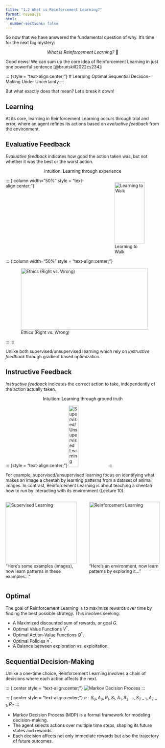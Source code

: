 ```yaml
---
title: "1.2 What is Reinforcement Learning?"
format: revealjs
html:
  number-sections: false
---
```


::: {.callout-note appearance="simple" icon=false}
So now that we have answered the fundamental question of why. It's time for the next big mystery:
<p style="text-align: center;"> <em> What is Reinforcement Learning?</em> 🤔</p> 
:::

Good news! We can sum up the core idea of Reinforcement Learning in just one powerful sentence [@brunskill2022cs234]:

::: {style = "text-align:center;"}
# Learning Optimal Sequential Decision-Making Under Uncertainty 
:::

But what exactly does that mean? Let’s break it down!

## Learning

At its core, learning in Reinforcement Learning occurs through trial and error, where an agent refines its actions based on _evaluative feedback_ from the environment. 

::: {.callout-tip}
## Evaluative Feedback
_Evaluative feedback_ indicates how good the action taken was, but not whether it was the best or the worst action. <br>
<p style="text-align: center;"> Intuition: Learning through experience </p> 
:::

::: columns
::: {.column width="50%" style = "text-align:center;"}
<div style="margin-right: 10px">
  ![Learning to Walk](images/BabyWalking.jpg){width=100% height=200px}
</div>
:::
::: {.column width="50%" style = "text-align:center;"}
<div style="margin-left: 10px">
  ![Ethics (Right vs. Wrong)](images/ethics.jpg){width=100% height=200px}
</div>
:::
:::

Unlike both supervised/unsupervised learning which rely on _instructive feedback_ through gradient based optimization. 

::: {.callout-tip}
## Instructive Feedback
_Instructive feedback_ indicates the correct action to take, independently of the action actually taken. <br>
<p style="text-align: center;"> Intuition: Learning through ground truth</p> 
:::

::: {style = "text-align:center;"}
![Supervised/Unsupervised Learning](images/nabla.drawio.png){width=25% height=200px fig-align="center"}
:::

For example, supervised/unsupervised learning focus on identifying what makes an image a cheetah by learning patterns from a dataset of animal images. In contrast, Reinforcement Learning is about teaching a cheetah how to run by interacting with its environment (Lecture 10).

::: columns
::: {.column width="50%"}
<div style="margin-right: 10px">
  ![Supervised Learning](images/cheetah.jpg){width=100% height=200px}
  "Here’s some examples (images), now learn patterns in these examples..."
</div>
:::
::: {.column width="50%"}
<div style="margin-left: 10px">
  ![Reinforcement Learning](images/cheetahopenai.jpg){width=100% height=200px}
  "Here’s an environment, now learn patterns by exploring it..."
</div>
:::
:::

## Optimal

The goal of Reinforcement Learning is to maximize rewards over time by finding the best possible strategy. This involves seeking:

- A Maximized discounted sum of rewards, or goal $G$.
- Optimal Value Functions $V^{*}$.
- Optimal Action-Value Functions $Q^{*}$.
- Optimal Policies $\pi^{*}$.
- A Balance between exploration vs. exploitation.

## Sequential Decision-Making

Unlike a one-time choice, Reinforcement Learning involves a chain of decisions where each action affects the next.

::: {.center style = "text-align:center;"}
![Markov Decision Process](images/MDP.png)
:::

::: {.center style = "text-align:center;"}
$\pi: S_{0}, A_{0}, R_{1}, S_{1}, A_{1}, R_{2}, ... , S_{T-1}, A_{T-1}, R_{T}$
:::

- Markov Decision Process (MDP) is a formal framework for modeling decision-making.
- The agent selects actions over multiple time steps, shaping its future states and rewards.
- Each decision affects not only immediate rewards but also the trajectory of future outcomes.